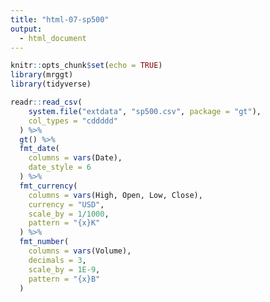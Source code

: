 ```yaml
---
title: "html-07-sp500"
output:
  - html_document
---
```


```r
knitr::opts_chunk$set(echo = TRUE)
library(mrggt)
library(tidyverse)
```

```r
readr::read_csv(
    system.file("extdata", "sp500.csv", package = "gt"),
    col_types = "cddddd"
  ) %>%
  gt() %>%
  fmt_date(
    columns = vars(Date),
    date_style = 6
  ) %>%
  fmt_currency(
    columns = vars(High, Open, Low, Close),
    currency = "USD",
    scale_by = 1/1000,
    pattern = "{x}K"
  ) %>%
  fmt_number(
    columns = vars(Volume),
    decimals = 3,
    scale_by = 1E-9,
    pattern = "{x}B"
  )
```
